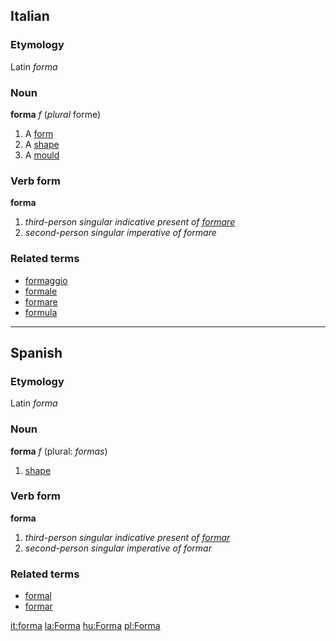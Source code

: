 ==Italian==
===Etymology===
Latin ''forma''
===Noun===
'''forma''' ''f'' (''plural'' forme)

#A [[form]]
#A [[shape]]
#A [[mould]]

===Verb form===
'''forma'''

# ''third-person singular indicative present of [[formare]]''
# ''second-person singular imperative of formare''

===Related terms===
*[[formaggio]]
*[[formale]]
*[[formare]]
*[[formula]]

----

==Spanish==
===Etymology===
Latin ''forma''

===Noun===
'''forma''' ''f'' (plural: ''formas'')

# [[shape]]

===Verb form===
'''forma'''

# ''third-person singular indicative present of [[formar]]''
# ''second-person singular imperative of formar''

===Related terms===
*[[formal]]
*[[formar]]

[[it:forma]]
[[la:Forma]]
[[hu:Forma]]
[[pl:Forma]]